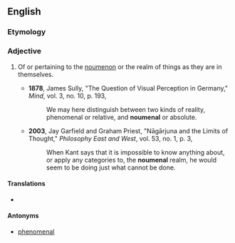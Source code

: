==English==

===Etymology===
{{rfe|lang=en}}

===Adjective===
{{en-adj|-}}

#{{context|philosophy|especially [[Kantianism]]}} Of or pertaining to the [[noumenon]] or the realm of things as they are in themselves.
#*'''1878''', James Sully, "The Question of Visual Perception in Germany," ''Mind'', vol. 3, no. 10, p. 193,
#*:We may here distinguish between two kinds of reality, phenomenal or relative, and '''noumenal''' or absolute.
#*'''2003''', Jay Garfield and Graham Priest, "Nāgārjuna and the Limits of Thought," ''Philosophy East and West'', vol. 53, no. 1, p. 3,
#*:When Kant says that it is impossible to know anything about, or apply any categories to, the '''noumenal''' realm, he would seem to be doing just what cannot be done.

====Translations====
{{trans-top}}
* {{trreq|German}}
{{trans-mid}}
{{trans-bottom}}

====Antonyms====
*[[phenomenal]]